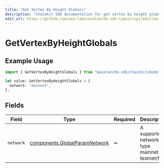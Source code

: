 ```yaml
---
title: "Get Vertex By Height Globals"
description: "Chainkit SDK documentation for get vertex by height globals"
edit_url: https://github.com/ava-labs/avalanche-sdk-typescript/edit/main/chainkit/docs/models/operations/getvertexbyheightglobals.md
---
```


# GetVertexByHeightGlobals

## Example Usage

```typescript
import { GetVertexByHeightGlobals } from "@avalanche-sdk/chainkit/models/operations";

let value: GetVertexByHeightGlobals = {
  network: "mainnet",
};
```

## Fields

| Field                                                                          | Type                                                                           | Required                                                                       | Description                                                                    | Example                                                                        |
| ------------------------------------------------------------------------------ | ------------------------------------------------------------------------------ | ------------------------------------------------------------------------------ | ------------------------------------------------------------------------------ | ------------------------------------------------------------------------------ |
| `network`                                                                      | [components.GlobalParamNetwork](https://github.com/ava-labs/avalanche-sdk-typescript/blob/main/chainkit/models/components/globalparamnetwork.md) | :heavy_minus_sign:                                                             | A supported network type mainnet or testnet/fuji.                              | mainnet                                                                        |